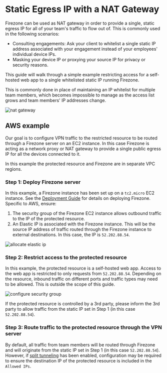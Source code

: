 
# Static Egress IP with a NAT Gateway

Firezone can be used as NAT gateway in order to provide a single, static egress
IP for all of your team's traffic to flow out of. This is commonly used in the
following scenarios:

- Consulting engagements: Ask your client to whitelist a single static IP
  address associated with your engagement instead of your employees' individual
  device IPs.
- Masking your device IP or proxying your source IP for privacy or security
  reasons.

This guide will walk through a simple example restricting access for a
self-hosted web app to a single whitelisted static IP running Firezone.

This is commonly done in place of maintaining an IP whitelist for multiple team
members, which becomes impossible to manage as the access list grows and team
members' IP addresses change.

<Image
  className="mx-auto"
  alt="nat gateway"
  src="/images/nat-gateway.png"
  width={960}
  height={540}
/>

## AWS example

Our goal is to configure VPN traffic to the restricted resource to be routed
through a Firezone server on an EC2 instance. In this case Firezone is acting as
a network proxy or NAT gateway to provide a single public egress IP for all the
devices connected to it.

In this example the protected resource and Firezone are in separate VPC regions.

### Step 1: Deploy Firezone server

In this example, a Firezone instance has been set up on a `tc2.micro` EC2
instance. See the [Deployment Guide](/docs/deploy) for details on deploying
Firezone. Specific to AWS, ensure:

1. The security group of the Firezone EC2 instance allows outbound traffic to
   the IP of the protected resource.
1. An Elastic IP is associated with the Firezone instance. This will be the
   source IP address of traffic routed through the Firezone instance to external
   destinations. In this case, the IP is `52.202.88.54`.

<Image
  className="mx-auto"
  alt="allocate elastic ip"
  src="/images/allocate-elastic-ip.png"
  width={960}
  height={540}
/>

### Step 2: Restrict access to the protected resource

In this example, the protected resource is a self-hosted web app. Access to the
web app is restricted to only requests from `52.202.88.54`. Depending on the
resource, inbound traffic on different ports and traffic types may need to be
allowed. This is outside the scope of this guide.

<Image
  className="mx-auto"
  alt="configure security group"
  src="/images/configure-security-group.png"
  width={960}
  height={540}
/>

If the protected resource is controlled by a 3rd party, please inform the 3rd
party to allow traffic from the static IP set in Step 1 (in this case
`52.202.88.54`).

### Step 3: Route traffic to the protected resource through the VPN server

By default, all traffic from team members will be routed through Firezone and
will originate from the static IP set in Step 1 (in this case `52.202.88.54`).
However, if [split tunneling](/docs/user-guides/use-cases/split-tunnel) has been
enabled, configuration may be required to ensure the destination IP of the
protected resource is included in the `Allowed IPs`.
